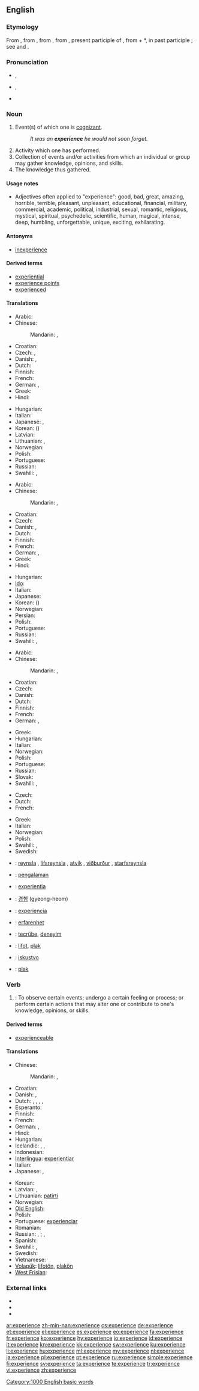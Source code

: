 {{also|expérience}}
==English==
{{wikipedia}}

===Etymology===
From {{etyl|enm}}, from {{etyl|fro}}, from {{etyl|la}} {{term|experientia||a trial, proof, experiment, experimental knowledge, experience}}, from {{term|experiens}}, present participle of {{term|experiri||to try, put to the test, undertake, undero}}, from {{term|ex||out}} + *{{term||periri|to go through}}, in past participle {{term|peritus||experienced, expert}}; see {{term|expert}} and {{term|peril}}.

===Pronunciation===
* {{IPA|/ɪkˈspɪə.ri.ens/}}, {{SAMPA|/Ik"spI@.rI.Ens/}}
* {{IPA|/ɪksˈpɪɹiəns/}}, {{SAMPA|/Iks"pIr\i@ns/}}
* {{audio|en-us-experience.ogg|Audio (US)}}

===Noun===
{{en-noun}}

# Event(s) of which one is [[cognizant]].
#: ''It was an '''experience''' he would not soon forget.''
# Activity which one has performed.
# Collection of events and/or activities from which an individual or group may gather knowledge, opinions, and skills.
# The knowledge thus gathered.

====Usage notes====
* Adjectives often applied to "experience": good, bad, great, amazing, horrible, terrible, pleasant, unpleasant, educational, financial, military, commercial, academic, political, industrial, sexual, romantic, religious, mystical, spiritual, psychedelic, scientific, human, magical, intense, deep, humbling, unforgettable, unique, exciting, exhilarating.

====Antonyms====
* [[inexperience]]

====Derived terms====
* [[experiential]]
* [[experience points]]
* [[experienced]]

====Translations====
{{trans-top|event(s) of which one is cognizant}}
* Arabic: {{t|ar|خبرة|f|tr=xíbra|sc=Arab}}
* Chinese:
*: Mandarin: {{t|zh|經驗|sc=Hani}}, {{t|zh|经验|tr=jīngyàn|sc=Hani}}
* Croatian: {{t-|hr|iskustvo|n|alt=iskústvo}}
* Czech: {{t-|cs|zkušenost|f}}, {{t-|cs|zážitek|m}}
* Danish: {{t|da|oplevelse|c}}, {{t|da|erfaring|c}}
* Dutch: {{t+|nl|ervaring|f}}
* Finnish: {{t+|fi|kokemus}}
* French: {{t+|fr|expérience|f}}
* German: {{t+|de|Erlebnis|n}}, {{t+|de|Erfahrung|f}}
* Greek: {{t+|el|εμπειρία|f|tr=empeiría}}
* Hindi: {{t|hi|अनुभव|m|tr=anubhav|sc=Deva}}
{{trans-mid}}
* Hungarian: {{t+|hu|élmény}}
* Italian: {{t+|it|esperienza|f}}
* Japanese: {{t|ja|経験|tr=けいけん, keiken|sc=Jpan}}, {{t|ja|体験|tr=たいけん, taiken|sc=Jpan}}
* Korean: {{t|ko|경험|tr=gyeongheom|sc=Kore}} ({{t|ko|經驗|sc=Kore}})
* Latvian: {{t|lv|pieredze|f}}
* Lithuanian: {{t|lt|patirtis|f}}, {{t|lt|patyrimas|m}}
* Norwegian: {{t|no|erfaring|m|f}}
* Polish: {{t+|pl|doświadczenie|n}}
* Portuguese: {{t+|pt|experiência|f}}
* Russian: {{t+|ru|опыт|m|tr=ópyt}}
* Swahili: {{t+|sw|tajiriba|xs=Swahili}},  {{t+|sw|uzoefu|xs=Swahili}}
{{trans-bottom}}

{{trans-top|activity which one has performed}}
* Arabic: {{t|ar|اختبار|m|tr=ixtibār|sc=Arab}}
* Chinese:
*: Mandarin: {{t|zh|經歷|sc=Hani}}, {{t|zh|经历|tr=jīnglì|sc=Hani}}
* Croatian: {{t-|hr|iskustvo|n|alt=iskústvo}}
* Czech: {{t-|cs|zážitek|m}}
* Danish: {{t|da|rutine|c}}, {{t|da|øvelse|c}}
* Dutch: {{t+|nl|ervaring|f}}
* Finnish: {{t+|fi|kokemus}}
* French: {{t+|fr|expérience|f}}
* German: {{t+|de|Praxis|f}}, {{t+|de|Erlebnis|n}}
* Greek: {{t+|el|εμπειρία|f|tr=empeiría}}
* Hindi: {{t|hi|अनुभव|m|tr=anubhav|sc=Deva}}
{{trans-mid}}
* Hungarian: {{t+|hu|gyakorlat}}
* [[Ido]]: {{t+|io|experienco|xs=Ido}}
* Italian: {{t+|it|esperienza|f}}
* Japanese: {{t|ja|経験|tr=けいけん, keiken|sc=Jpan}}
* Korean: {{t|ko|경험|tr=gyeongheom|sc=Kore}} ({{t|ko|經驗|sc=Kore}})
* Norwegian: {{t|no|erfaring|m|f}}
* Persian: {{t|fa|تجربه|tr=tajrobe|sc=fa-Arab}}
* Polish: {{t+|pl|doświadczenie|n}}
* Portuguese: {{t+|pt|experiência|f}}
* Russian: {{t+|ru|опыт|m|tr=ópyt}}
* Swahili: {{t+|sw|tajriba|xs=Swahili}},  {{t+|sw|uzoefu|xs=Swahili}}
{{trans-bottom}}

{{trans-top|collection of events and/or activities from which an individual or group may gather knowledge}}
* Arabic: {{t|ar|خبرة|f|tr=xíbra|sc=Arab}}
* Chinese:
*: Mandarin: {{t|zh|經歷|sc=Hani}}, {{t|zh|经历|tr=jīnglì|sc=Hani}}
* Croatian: {{t-|hr|iskustvo|n|alt=iskústvo}}
* Czech: {{t-|cs|zkušenost|f}}
* Danish: {{t|da|erfaring|c}}
* Dutch: {{t+|nl|ervaring|f}}
* Finnish: {{t+|fi|kokemus}}
* French: {{t+|fr|expérience|f}}
* German: {{t+|de|Erlebnis|n}}, {{t+|de|Erfahrung|f}}
{{trans-mid}}
* Greek: {{t+|el|εμπειρία|f|tr=empeiría}}
* Hungarian: {{t+|hu|tapasztalat}}
* Italian: {{t+|it|esperienza|f}}
* Norwegian: {{t|no|erfaring|m|f}}
* Polish: {{t+|pl|doświadczenie|n}}
* Portuguese: {{t+|pt|experiência|f}}
* Russian: {{t+|ru|опыт|m|tr=ópyt}}
* Slovak: {{t|sk|skúsenosť|f}}
* Swahili: {{t+|sw|tajriba|xs=Swahili}},  {{t+|sw|uzoefu|xs=Swahili}}
{{trans-bottom}}

{{trans-top|the knowledge thus gathered}}
* Czech: {{t-|cs|zkušenost|f}}
* Dutch: {{t+|nl|kennis}}
* French: {{t+|fr|expérience|f}}
{{trans-mid}}
* Greek: {{t+|el|εμπειρία|f|tr=empeiría}}
* Italian: {{t|it|esperienza|f}}
* Norwegian: {{t|no|erfaring|m|f}}
* Polish: {{t|pl|doświadczenie|n}}
* Swahili: {{t+|sw|tajriba|xs=Swahili}},  {{t+|sw|uzoefu|xs=Swahili}}
* Swedish: {{t|sv|erfarenhet}}
{{trans-bottom}}

{{checktrans-top}}
* {{ttbc|is}}: [[reynsla]] {{f}}, [[lífsreynsla]] {{f}}, [[atvik]] {{n}}, [[viðburður]] {{m}}, [[starfsreynsla]] {{f}}
* {{ttbc|id}}: [[alam|pengalaman]]
* {{ttbc|ia}}: [[experientia]]
* {{ttbc|ko}}: [[경험]] (gyeong-heom)
* {{ttbc|es}}: [[experiencia]] {{f}}
{{trans-mid}}
* {{ttbc|sv}}: [[erfarenhet]]
* {{ttbc|tr}}: [[tecrübe]], [[deneyim]]
* {{ttbc|vo}}: [[lifot]], [[plak]]
* {{ttbc|sh}}: [[iskustvo]]
* {{ttbc|vo}}: [[plak]]
{{trans-bottom}}

===Verb===
{{en-verb|experienc|ing}}

# {{transitive}}: To observe certain events; undergo a certain feeling or process; or perform certain actions that may alter one or contribute  to one's knowledge, opinions, or skills.

====Derived terms====
* [[experienceable]]

====Translations====
{{trans-top|to observe or undergo}}
* Chinese:
*: Mandarin: {{t|zh|經歷|sc=Hani}}, {{t|zh|經歷|tr=jīnglì|sc=Hani}}
* Croatian: {{t-|hr|iskusiti|alt=iskúsiti}}
* Danish: {{t|da|opleve}}, {{t|da|erfare}}
* Dutch: {{t+|nl|ervaren}}, {{t+|nl|meemaken}}, {{t+|nl|ondergaan}},  {{t+|nl|ondervinden}},  {{t+|nl|beleven}}
* Esperanto: {{t-|eo|sperti|xs=Esperanto}}
* Finnish: {{t+|fi|kokea}}
* French: {{t+|fr|éprouver}}
* German: {{t+|de|erfahren}}, {{t+|de|erleben}}
* Hindi: {{t|hi|अनुभव करना|tr=anubhav karnā|sc=Deva}}
* Hungarian: {{t+|hu|tapasztal}}
* Icelandic: {{t|is|reyna}}, {{t|is|verða fyrir}}, {{t|is|upplifa}}
* Indonesian: {{t+|id|alam|alt=mengalami|xs=Indonesian}}
* [[Interlingua]]: [[experientiar]]
* Italian: {{t+|it|esperire}}
* Japanese: {{t|ja|経験|tr=けいけんする, keiken-suru|alt=経験する|sc=Jpan}}, {{t|ja|体験|tr=たいけんする, taiken-suru|alt=体験する|sc=Jpan}}
{{trans-mid}}
* Korean: {{t|ko|경험|tr=gyeongheom-hada|alt=경험하다|sc=Kore}}
* Latvian: {{t|lv| pieredzēt}}, {{t|lv|piedzīvot}}
* Lithuanian: [[patirti]]
* Norwegian: {{t|no|erfare}}
* [[Old English]]: {{t-|ang|gebidan|alt=ġebīdan|xs=Old English}}
* Polish: {{t+|pl|doświadczyć}}
* Portuguese: [[experienciar]]
* Romanian: {{t-|ro|păți}}
* Russian: {{t+|ru|испытывать|tr=ispýtyvat’}} {{impf}}, {{t+|ru|испытать|tr=ispytát’}} {{pf.}}; {{t|ru|переживать|tr=pereživát’}} {{impf}}, {{t|ru|пережить|tr=perežít’}} {{pf.}}
* Spanish: {{t-|es|experimentar}}
* Swahili: {{t+|sw|tajiriba|xs=Swahili}},  {{t+|sw|uzoefu|xs=Swahili}}
* Swedish: {{t+|sv|uppleva}}
* Vietnamese: {{t+|vi|kinh nghiệm|xs=Vietnamese}}
* [[Volapük]]: [[lifotön]], [[plakön]]
* [[West Frisian]]: {{t-|fy|belibje|xs=West Frisian}}
{{trans-bottom}}

===External links===
* {{R:Webster 1913}}
* {{R:Century 1911}}
* {{R:OneLook}}

[[Category:1000 English basic words]]

[[ar:experience]]
[[zh-min-nan:experience]]
[[cs:experience]]
[[de:experience]]
[[et:experience]]
[[el:experience]]
[[es:experience]]
[[eo:experience]]
[[fa:experience]]
[[fr:experience]]
[[ko:experience]]
[[hy:experience]]
[[io:experience]]
[[id:experience]]
[[it:experience]]
[[kn:experience]]
[[kk:experience]]
[[sw:experience]]
[[ku:experience]]
[[li:experience]]
[[hu:experience]]
[[ml:experience]]
[[my:experience]]
[[nl:experience]]
[[ja:experience]]
[[pl:experience]]
[[pt:experience]]
[[ru:experience]]
[[simple:experience]]
[[fi:experience]]
[[sv:experience]]
[[ta:experience]]
[[te:experience]]
[[tr:experience]]
[[vi:experience]]
[[zh:experience]]